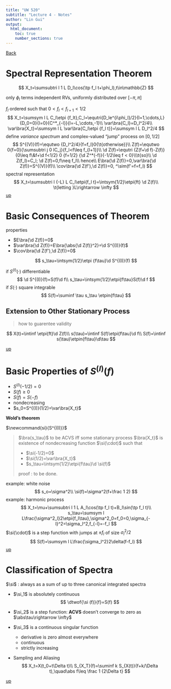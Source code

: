 ```yaml
---
title: "UW 520"
subtitle: "Lecture 4 - Notes"
author: "Lin Gui"
output:
  html_document:
    toc: true
    number_sections: true
---
```


<span id="jump"></span>

[Back](course_uw_520.htmls)

# Spectral Representation Theorem

$$
X_t=\sumsubtri l 1 L D_l\cos(\tp f_l t+\phi_l),t\in\mathbb{Z}
$$

only $\phi_l$ terms independent RVs, uniformly distributed over $[-\pi,\pi]$

$f_l$ ordered such that $0<f_l<f_{l+1}<1/2$
$$
X_t=\sumsym l L C_l\etpi {f_lt},C_l=\equtri{D_le^{i\phi_l}/2}{l=1,\cdots,L}{D_0=0}{l=0}{C^*_{-l}}{l=-L,\cdots,-1}\\
\var\bra{C_l}=D_l^2/4\\
\var\bra{X_t}=\sumsym l L \var\bra{C_l\etpi {f_l t}}=\sumsym l L D_l^2/4
$$
define _variance spectrum_ and complex-valued "jump" process on $[0,1/2]$
$$
S^{(V)}(f)=\equtwo {D_l^2/4}{f=f_l}0{\t{otherwise}}\\
Z(f)=\equtwo 0{f=0}{\sumsubtri j 0 lC_j}{f_l<f\leq f_{l+1}}\\
\d Z(f)=\equtri {Z(f+\d f)-Z(f)}{0\leq f\&f+\d f<1/2} 0 {f=1/2} {\d Z^*(-f)}{-1/2\leq f < 0}\\\t{so}\\
\d Z(f_l)=C_l; \d Z(f)=0,f\neq f_l\\
hence\\
E\bra{\d Z(f)}=0,\var\bra{\d Z(f)}=S^{(V)}(f)\\
\cov\bra{\d Z(f'),\d Z(f)}=0, ^\sim(f'=f=f_l)
$$
spectral representation
$$
X_t=\sumsubtri l {-L} L C_l\etpi{f_l t}=\intsym{1/2}\etpi{ft} \d Z(f)\\
\t{letting }L\rightarrow \infty
$$
[up](#jump)

# Basic Consequences of Theorem

properties

-   $E\bra{\d Z(f)}=0$
-   $\var\bra{\d Z(f)}=E\bra{\abs{\d Z(f)}^2}=\d S^{(I)}(f)$
-   $\cov\bra{\d Z(f'),\d Z(f)}=0$

$$
s_\tau=\intsym{1/2}\etpi {f\tau}\d S^{(I)}(f)
$$

if $S^{(I)}(\cdot)$ differentiable
$$
\d S^{(I)}(f)=S(f)\d f\\
s_\tau=\intsym{1/2}\etpi{f\tau}S(f)\d f
$$
if $S(\cdot)$ square integrable
$$
S(f)=\suminf \tau s_\tau \etpin{f\tau}
$$

## Extension to Other Stationary Process

>   how to guarentee validity

$$
X(t)=\intinf \etpi{ft}\d Z(f)\\
s(\tau)=\intinf S(f)\etpi{f\tau}\d f\\
S(f)=\intinf s(\tau)\etpin{f\tau}\d\tau
$$

[up](#jump)

# Basic Properties of $S^{(I)}(f)$

-   $S^{(I)}(-1/2)=0$
-   $S(f)\geq 0$
-   $S(f)=S(-f)$
-   nondecreasing
-   $s_0=S^{(I)}(1/2)=\var\bra{X_t}$

**Wold's theorem**

$\newcommand{si}{S^{(I)}}$

>   $\bra{s_\tau}$ to be ACVS iff some stationary process $\bra{X_t}$ is existence of nondecreasing function $\si(\cdot)$ such that
>
>   -   $\si(-1/2)=0$
>   -   $\si(1/2)=\var\bra{X_t}$
>   -   $s_\tau=\intsym{1/2}\etpi{f\tau}\d \si(f)$
>
>   proof : to be done.

example: white noise
$$
s_o=\sigma^2\\
\si(f)=\sigma^2(f+\frac 1 2)
$$
example: harmonic process
$$
X_t=\mu+\sumsubtri l 1 L A_l\cos(\tp f_l t)+B_l\sin(\tp f_l t)\\
s_\tau=\sumsym l L\frac{\sigma^2_l}2\etpi{f_l\tau},\sigma^2_0=f_0=0,\sigma_{-l}^2=\sigma_l^2,f_{-l}=-f_l
$$
$\si(\cdot)$ is a step function with jumps at $\pm f_l$ of size $\sigma_l^2/2$
$$
S(f)=\sumsym l L\frac{\sigma_l^2}2\delta(f-f_l)
$$
[up](#jump)

# Classification of Spectra

$\si$ : always as a sum of up to three  canonical integrated spectra

-   $\si_1$ is absolutely continuous
    $$
    \dtwof{\si (f)}{f}=S(f)
    $$

-   $\si_2$ is a step function: **ACVS** doesn't converge to zero as $\abs\tau\rightarrow \infty$

-   $\si_3$ is a continuous singular function

    -   derivative is zero almost everywhere
    -   continuous
    -   strictly increasing

-   Sampling and Aliasing
    $$
    X_t=X(t_0+t\Delta t)\\
    S_{X_T}(f)=\suminf k S_{X(t)}(f+k/\Delta t),\quad\abs f\leq \frac 1 {2\Delta t}	
    $$


[up](#jump)